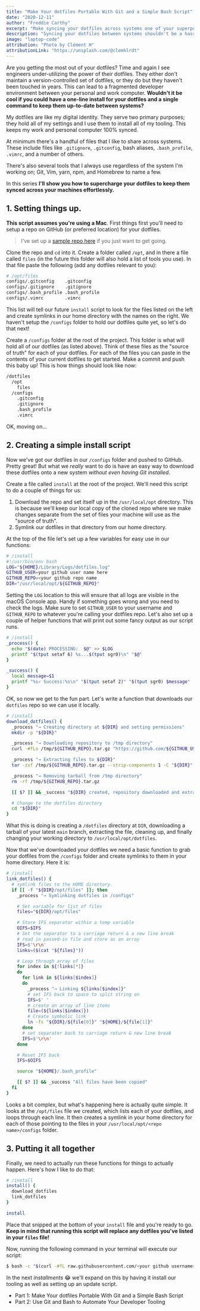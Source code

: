 ```yaml
---
title: "Make Your dotfiles Portable With Git and a Simple Bash Script"
date: "2020-12-11"
author: "Freddie Carthy"
excerpt: "Make syncing your dotfiles across systems one of your superpowers."
description: "Syncing your dotfiles between systems shouldn't be a hassle. In this walk-through I'll show you how you can use Git and a simple, yet power Bash script to easily sync your dotfiles between multiple systems."
image: "laptop-code"
attribution: "Photo by Clément H"
attributionLink: "https://unsplash.com/@clemhlrdt"
---
```


Are you getting the most out of your dotfiles? Time and again I see engineers under-utilizing the power of their dotfiles. They either don't maintain a version-controlled set of dotfiles, or they do but they haven't been touched in years. This can lead to a fragmented developer environment between your personal and work computer. **Wouldn't it be cool if you could have a one-line install for your dotfiles and a single command to keep them up-to-date between systems?**

My dotfiles are like my digital identity. They serve two primary purposes; they hold all of my settings and I use them to install all of my tooling. This keeps my work and personal computer 100% synced.

At minimum there's a handful of files that I like to share across systems. These include files like `.gitignore`, `.gitconfig`, bash aliases, `.bash_profile`, `.vimrc`, and a number of others.

There's also several tools that I always use regardless of the system I'm working on; Git, Vim, yarn, npm, and Homebrew to name a few.

In this series **I'll show you how to supercharge your dotfiles to keep them synced across your machines effortlessly.**

## 1. Setting things up.

**This script assumes you're using a Mac**. First things first you'll need to setup a repo on GitHub (or preferred location) for your dotfiles.

> I've set up a [sample repo here](https://github.com/gjunkie/dotfiles-starter-kit) if you just want to get going. 

Clone the repo and `cd` into it. Create a folder called `/opt`, and in there a file called `files` (in the future this folder will also hold a list of tools you use). In that file paste the following (add any dotfiles relevant to you):

```bash
# /opt/files
configs/.gitconfig    .gitconfig
configs/.gitignore    .gitignore
configs/.bash_profile .bash_profile
configs/.vimrc        .vimrc
```

This list will tell our future `install` script to look for the files listed on the left and create symlinks in our home directory with the names on the right. We haven't setup the `/configs` folder to hold our dotfiles quite yet, so let's do that next!

Create a `/configs` folder at the root of the project. This folder is what will hold all of our dotfiles (as listed above). Think of these files as the "source of truth" for each of your dotfiles. For each of the files you can paste in the contents of your current dotfiles to get started. Make a commit and push this baby up! This is how things should look like now:

```bash
/dotfiles
  /opt
    files
  /configs
    .gitconfig
    .gitignore
    .bash_profile
    .vimrc
```

OK, moving on...


## 2. Creating a simple install script

Now we've got our dotfiles in our `/configs` folder and pushed to GitHub. Pretty great! But what we _really_ want to do is have an easy way to download these dotfiles onto a new system _without even having Git installed_.

Create a file called `install` at the root of the project. We'll need this script to do a couple of things for us:

1. Download the repo and set itself up in the `/usr/local/opt` directory. This is because we'll keep our local copy of the cloned repo where we make changes separate from the set of files your machine will use as the "source of truth".
2. Symlink our dotfiles in that directory from our home directory.

At the top of the file let's set up a few variables for easy use in our functions:

```bash
# /install
#!/usr/bin/env bash
LOG="${HOME}/Library/Logs/dotfiles.log"
GITHUB_USER=your github user name here
GITHUB_REPO=<your github repo name
DIR="/usr/local/opt/${GITHUB_REPO}"
```

Setting the `LOG` location to this will ensure that all logs are visible in the macOS Console app. Handy if something goes wrong and you need to check the logs. Make sure to set `GITHUB_USER` to your username and `GITHUB_REPO` to whatever you're calling your dotfiles repo. Let's also set up a couple of helper functions that will print out some fancy output as our script runs.

```bash
# /install
_process() {
  echo "$(date) PROCESSING:  $@" >> $LOG
  printf "$(tput setaf 6) %s...$(tput sgr0)\n" "$@"
}

_success() {
  local message=$1
  printf "%s✓ Success:%s\n" "$(tput setaf 2)" "$(tput sgr0) $message"
}
```

OK, so now we get to the fun part. Let's write a function that downloads our `dotfiles` repo so we can use it locally.

```bash
# /install
download_dotfiles() {
  _process "→ Creating directory at ${DIR} and setting permissions"
  mkdir -p "${DIR}"

  _process "→ Downloading repository to /tmp directory"
  curl -#fLo /tmp/${GITHUB_REPO}.tar.gz "https://github.com/${GITHUB_USER}/${GITHUB_REPO}/tarball/main"

  _process "→ Extracting files to ${DIR}"
  tar -zxf /tmp/${GITHUB_REPO}.tar.gz --strip-components 1 -C "${DIR}"

  _process "→ Removing tarball from /tmp directory"
  rm -rf /tmp/${GITHUB_REPO}.tar.gz

  [[ $? ]] && _success "${DIR} created, repository downloaded and extracted"

  # Change to the dotfiles directory
  cd "${DIR}"
}
```

What this is doing is creating a `/dotfiles` directory at `DIR`, downloading a tarball of your latest `main` branch, extracting the file, cleaning up, and finally changing your working directory to `/usr/local/opt/dotfiles`.

Now that we've downloaded your dotfiles we need a basic function to grab your dotfiles from the `/configs` folder and create symlinks to them in your home directory. Here it is:

```bash
# /install
link_dotfiles() {
  # symlink files to the HOME directory.
  if [[ -f "${DIR}/opt/files" ]]; then
    _process "→ Symlinking dotfiles in /configs"

    # Set variable for list of files
    files="${DIR}/opt/files"

    # Store IFS separator within a temp variable
    OIFS=$IFS
    # Set the separator to a carriage return & a new line break
    # read in passed-in file and store as an array
    IFS=$'\r\n'
    links=($(cat "${files}"))

    # Loop through array of files
    for index in ${!links[*]}
    do
      for link in ${links[$index]}
      do
        _process "→ Linking ${links[$index]}"
        # set IFS back to space to split string on
        IFS=$' '
        # create an array of line items
        file=(${links[$index]})
        # Create symbolic link
        ln -fs "${DIR}/${file[0]}" "${HOME}/${file[1]}"
      done
      # set separater back to carriage return & new line break
      IFS=$'\r\n'
    done

    # Reset IFS back
    IFS=$OIFS

    source "${HOME}/.bash_profile"

    [[ $? ]] && _success "All files have been copied"
  fi
}
```

Looks a bit complex, but what's happening here is actually quite simple. It looks at the `/opt/files` file we created, which lists each of your dotfiles, and loops through each line. It then creates a symlink in your home directory for each of those pointing to the files in your `/usr/local/opt/<repo name>/configs` folder.

## 3. Putting it all together

Finally, we need to actually run these functions for things to actually happen. Here's how I like to do that:

```bash
# /install
install() {
  download_dotfiles
  link_dotfiles
}

install
```

Place that snipped at the bottom of your `install` file and you're ready to go. **Keep in mind that running this script will replace any dotfiles you've listed in your `files` file!**

Now, running the following command in your terminal will execute our script:

```bash
$ bash -c "$(curl -#fL raw.githubusercontent.com/<your github username>/<your dotfiles repo name>/main/install)"
```

In the next _installments_ 😂 we'll expand on this by having it install our tooling as well as setting up an update script.

- Part 1: Make Your dotfiles Portable With Git and a Simple Bash Script
- <Link href="/blog/use-git-and-bash-to-automate-your-developer-tooling">Part 2: Use Git and Bash to Automate Your Developer Tooling</Link>
